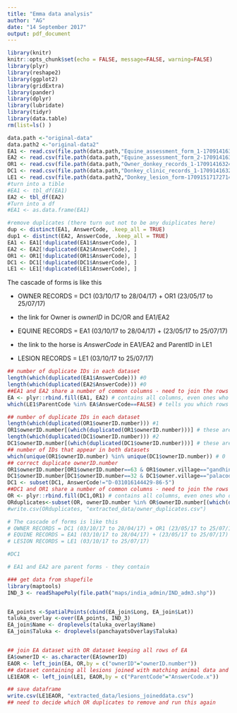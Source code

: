 ```yaml
---
title: "Emma data analysis"
author: "AG"
date: "14 September 2017"
output: pdf_document
---
```


```r
library(knitr)
knitr::opts_chunk$set(echo = FALSE, message=FALSE, warning=FALSE)
library(plyr)
library(reshape2)
library(ggplot2)
library(gridExtra)
library(pander)
library(dplyr)
library(lubridate)
library(tidyr)
library(data.table)
rm(list=ls() ) 
```

```r
data.path <-"original-data"
data.path2 <-"original-data2"
EA1 <- read.csv(file.path(data.path,"Equine_assessment_form_1-170914163241042.csv"))
EA2 <- read.csv(file.path(data.path,"Equine_assessment_form_2-170914163239558.csv"))
OR1 <- read.csv(file.path(data.path,"Owner_donkey_records_1-170914163240433.csv"))
DC1 <- read.csv(file.path(data.path,"Donkey_clinic_records_1-170914163244183.csv"))
LE1 <- read.csv(file.path(data.path2,"Donkey_lesion_form-170915171727144 - Parent ID.csv"))
#turn into a tible
#EA1 <- tbl_df(EA1)
EA2 <- tbl_df(EA2)
#Turn into a df
#EA1 <- as.data.frame(EA1)
```


```r
#remove duplicates (there turn out not to be any duiplicates here)
dup <- distinct(EA1, AnswerCode, .keep_all = TRUE)
dup1 <- distinct(EA2, AnswerCode, .keep_all = TRUE)
EA1 <- EA1[!duplicated(EA1$AnswerCode), ]
EA2 <- EA2[!duplicated(EA2$AnswerCode), ]
OR1 <- OR1[!duplicated(OR1$AnswerCode), ]
DC1 <- DC1[!duplicated(DC1$AnswerCode), ]
LE1 <- LE1[!duplicated(LE1$AnswerCode), ]


```


The cascade of forms is like this

* OWNER RECORDS = DC1 (03/10/17 to 28/04/17) + OR1 (23/05/17 to 25/07/17)
+ the link for Owner is $ownerID$ in DC/OR and EA1/EA2

* EQUINE RECORDS = EA1 (03/10/17 to 28/04/17) + (23/05/17 to 25/07/17)
+ the link to the horse is $AnswerCode$ in EA1/EA2 and ParentID in LE1

* LESION RECORDS = LE1 (03/10/17 to 25/07/17)

```r
## number of duplicate IDs in each dataset 
length(which(duplicated(EA1$AnswerCode))) #0
length(which(duplicated(EA2$AnswerCode))) #0
##EA1 and EA2 share a number of common columns - need to join the rows based on common columns
EA <- plyr::rbind.fill(EA1, EA2) # contains all columns, even ones who don't match
which(LE1$ParentCode %in% EA$AnswerCode==FALSE) # tells you which rows don't have a matching EA$AnswerCode
```

```r
## number of duplicate IDs in each dataset 
length(which(duplicated(OR1$ownerID.number))) #1
OR1$ownerID.number[(which(duplicated(OR1$ownerID.number)))] # these are: ownerID 63
length(which(duplicated(DC1$ownerID.number))) #2
DC1$ownerID.number[(which(duplicated(DC1$ownerID.number)))] # these are: ownerID 5, 32
## number of IDs that appear in both datasets 
which(unique(OR1$ownerID.number) %in% unique(DC1$ownerID.number)) # 0
## correct duplicate ownerID.number
OR1$ownerID.number[OR1$ownerID.number==63 & OR1$owner.village=="gandhinagar"] <- "63b"
DC1$ownerID.number[DC1$ownerID.number==32 & DC1$owner.village=="palacode"] <- "32b"
DC1 <- subset(DC1, AnswerCode!="D-031016144429-86-5")
##DC1 and OR1 share a number of common columns - need to join the rows based on common columns
OR <- plyr::rbind.fill(DC1,OR1) # contains all columns, even ones who don't match
ORduplicates<-subset(OR, ownerID.number %in% OR$ownerID.number[(which(duplicated(OR$ownerID.number)))])
#write.csv(ORduplicates, "extracted_data/owner_duplicates.csv")
```

```r

# The cascade of forms is like this
# OWNER RECORDS = DC1 (03/10/17 to 28/04/17) + OR1 (23/05/17 to 25/07/17)
# EQUINE RECORDS = EA1 (03/10/17 to 28/04/17) + (23/05/17 to 25/07/17)
# LESION RECORDS = LE1 (03/10/17 to 25/07/17)

#DC1

# EA1 and EA2 are parent forms - they contain 

```




```r
### get data from shapefile
library(maptools)
IND_3 <- readShapePoly(file.path("maps/india_admin/IND_adm3.shp"))


EA_points <-SpatialPoints(cbind(EA_join$Long, EA_join$Lat))
taluka_overlay <-over(EA_points, IND_3)
EA_join$Name <- droplevels(taluka_overlay$Name)
EA_join$Taluka <- droplevels(panchayatsOverlay$Taluka)



```




```r
## join EA dataset with OR dataset keeping all rows of EA
EA$ownerID <- as.character(EA$ownerID)
EAOR <- left_join(EA, OR,by = c("ownerID"="ownerID.number"))
## dataset containing all lesions joined with matching animal data and owner data
LE1EAOR <- left_join(LE1, EAOR,by = c("ParentCode"="AnswerCode.x"))

## save dataframe
write.csv(LE1EAOR, "extracted_data/lesions_joineddata.csv") 
## need to decide which OR duplicates to remove and run this again

```


